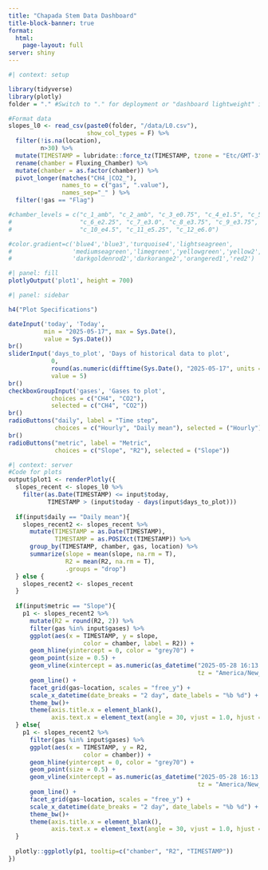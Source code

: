 ```yaml
---
title: "Chapada Stem Data Dashboard"
title-block-banner: true
format: 
  html:
    page-layout: full
server: shiny
---
```


<style>
.quarto-title-banner {
  background-image: url("images/chapada.jpeg");
  background-size: cover;
  background-position: center;
  background-repeat: no-repeat;
  
  /* Make it taller */
  min-height: 200px;
  
  color: white; 
}

.quarto-title-banner .title, 
.quarto-title-banner .subtitle, 
.quarto-title-banner .author {
  text-shadow: 0 1px 3px rgba(0, 0, 0, 0.6); /* make text readable */
}

</style>

```r
#| context: setup

library(tidyverse)
library(plotly)
folder = "." #Switch to "." for deployment or "dashboard lightweight" if local

#Format data
slopes_l0 <- read_csv(paste0(folder, "/data/L0.csv"), 
                      show_col_types = F) %>%
  filter(!is.na(location),
         n>30) %>%
  mutate(TIMESTAMP = lubridate::force_tz(TIMESTAMP, tzone = "Etc/GMT-3")) %>% 
  rename(chamber = Fluxing_Chamber) %>%
  mutate(chamber = as.factor(chamber)) %>%
  pivot_longer(matches("CH4_|CO2_"), 
               names_to = c("gas", ".value"), 
               names_sep="_" ) %>%
  filter(!gas == "Flag")

#chamber_levels = c("c_1_amb", "c_2_amb", "c_3_e0.75", "c_4_e1.5", "c_5_e2.25",
#                   "c_6_e2.25", "c_7_e3.0", "c_8_e3.75", "c_9_e3.75",
#                   "c_10_e4.5", "c_11_e5.25", "c_12_e6.0")

#color.gradient=c('blue4','blue3','turquoise4','lightseagreen',
#                 'mediumseagreen','limegreen','yellowgreen','yellow2',
#                 'darkgoldenrod2','darkorange2','orangered1','red2')
```

```r
#| panel: fill
plotlyOutput('plot1', height = 700)
```

```r
#| panel: sidebar

h4("Plot Specifications")

dateInput('today', 'Today', 
          min = "2025-05-17", max = Sys.Date(), 
          value = Sys.Date())
br()
sliderInput('days_to_plot', 'Days of historical data to plot', 
            0, 
            round(as.numeric(difftime(Sys.Date(), "2025-05-17", units = "days"))),
            value = 5)
br()
checkboxGroupInput('gases', 'Gases to plot', 
            choices = c("CH4", "CO2"),
            selected = c("CH4", "CO2"))
br()
radioButtons("daily", label = "Time step", 
             choices = c("Hourly", "Daily mean"), selected = ("Hourly"))
br()
radioButtons("metric", label = "Metric", 
             choices = c("Slope", "R2"), selected = ("Slope"))
```

```r
#| context: server
#Code for plots
output$plot1 <- renderPlotly({
  slopes_recent <- slopes_l0 %>%
    filter(as.Date(TIMESTAMP) <= input$today,
           TIMESTAMP > (input$today - days(input$days_to_plot))) 
  
  if(input$daily == "Daily mean"){
    slopes_recent2 <- slopes_recent %>%
      mutate(TIMESTAMP = as.Date(TIMESTAMP),
             TIMESTAMP = as.POSIXct(TIMESTAMP)) %>%
      group_by(TIMESTAMP, chamber, gas, location) %>%
      summarize(slope = mean(slope, na.rm = T),
                R2 = mean(R2, na.rm = T),
                .groups = "drop")
  } else {
    slopes_recent2 <- slopes_recent
  }
  
  if(input$metric == "Slope"){
    p1 <- slopes_recent2 %>%
      mutate(R2 = round(R2, 2)) %>%
      filter(gas %in% input$gases) %>%
      ggplot(aes(x = TIMESTAMP, y = slope, 
                     color = chamber, label = R2)) +
      geom_hline(yintercept = 0, color = "grey70") +
      geom_point(size = 0.5) +
      geom_vline(xintercept = as.numeric(as_datetime("2025-05-28 16:13:00", 
                                                     tz = "America/New_York")))+
      geom_line() +
      facet_grid(gas~location, scales = "free_y") +
      scale_x_datetime(date_breaks = "2 day", date_labels = "%b %d") +
      theme_bw()+
      theme(axis.title.x = element_blank(),
            axis.text.x = element_text(angle = 30, vjust = 1.0, hjust = 1.0))
  } else{
    p1 <- slopes_recent2 %>%
      filter(gas %in% input$gases) %>%
      ggplot(aes(x = TIMESTAMP, y = R2, 
                     color = chamber)) +
      geom_hline(yintercept = 0, color = "grey70") +
      geom_point(size = 0.5) +
      geom_vline(xintercept = as.numeric(as_datetime("2025-05-28 16:13:00", 
                                                     tz = "America/New_York")))+
      geom_line() +
      facet_grid(gas~location, scales = "free_y") +
      scale_x_datetime(date_breaks = "2 day", date_labels = "%b %d") +
      theme_bw()+
      theme(axis.title.x = element_blank(),
            axis.text.x = element_text(angle = 30, vjust = 1.0, hjust = 1.0))
  }
  
  plotly::ggplotly(p1, tooltip=c("chamber", "R2", "TIMESTAMP"))
})
```
